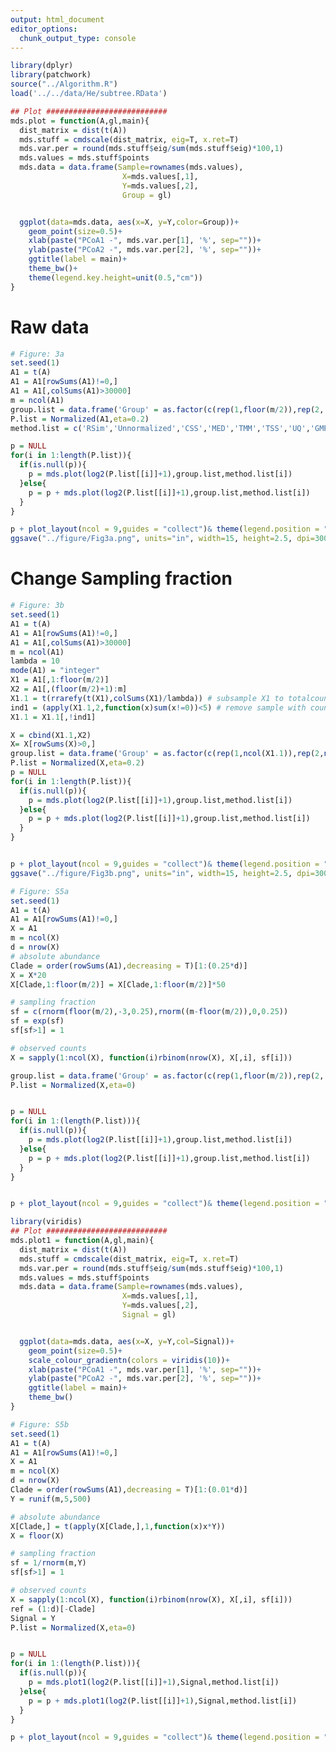 ```yaml
---
output: html_document
editor_options: 
  chunk_output_type: console
---
```

```r
library(dplyr)
library(patchwork)
source("../Algorithm.R")
load('../../data/He/subtree.RData')
```

```r
## Plot ###########################
mds.plot = function(A,gl,main){
  dist_matrix = dist(t(A))
  mds.stuff = cmdscale(dist_matrix, eig=T, x.ret=T)
  mds.var.per = round(mds.stuff$eig/sum(mds.stuff$eig)*100,1)
  mds.values = mds.stuff$points
  mds.data = data.frame(Sample=rownames(mds.values),
                         X=mds.values[,1],
                         Y=mds.values[,2],
                         Group = gl)


  ggplot(data=mds.data, aes(x=X, y=Y,color=Group))+
    geom_point(size=0.5)+
    xlab(paste("PCoA1 -", mds.var.per[1], '%', sep=""))+
    ylab(paste("PCoA2 -", mds.var.per[2], '%', sep=""))+
    ggtitle(label = main)+
    theme_bw()+
    theme(legend.key.height=unit(0.5,"cm"))
}
```

# Raw data

```r
# Figure: 3a
set.seed(1)
A1 = t(A)
A1 = A1[rowSums(A1)!=0,]
A1 = A1[,colSums(A1)>30000]
m = ncol(A1)
group.list = data.frame('Group' = as.factor(c(rep(1,floor(m/2)),rep(2,(m-floor(m/2))))))
P.list = Normalized(A1,eta=0.2)
method.list = c('RSim','Unnormalized','CSS','MED','TMM','TSS','UQ','GMPR','Rarefaction')

p = NULL
for(i in 1:length(P.list)){
  if(is.null(p)){
    p = mds.plot(log2(P.list[[i]]+1),group.list,method.list[i])
  }else{
    p = p + mds.plot(log2(P.list[[i]]+1),group.list,method.list[i])
  }
}
```


```r
p + plot_layout(ncol = 9,guides = "collect")& theme(legend.position = "bottom")
ggsave("../figure/Fig3a.png", units="in", width=15, height=2.5, dpi=300)
```


# Change Sampling fraction

```r
# Figure: 3b
set.seed(1)
A1 = t(A)
A1 = A1[rowSums(A1)!=0,]
A1 = A1[,colSums(A1)>30000]
m = ncol(A1)
lambda = 10
mode(A1) = "integer"
X1 = A1[,1:floor(m/2)]
X2 = A1[,(floor(m/2)+1):m]
X1.1 = t(rrarefy(t(X1),colSums(X1)/lambda)) # subsample X1 to totalcounts/lambda
ind1 = (apply(X1.1,2,function(x)sum(x!=0))<5) # remove sample with counts<5
X1.1 = X1.1[,!ind1]

X = cbind(X1.1,X2)
X= X[rowSums(X)>0,]
group.list = data.frame('Group' = as.factor(c(rep(1,ncol(X1.1)),rep(2,ncol(X2)))))
P.list = Normalized(X,eta=0.2)
p = NULL
for(i in 1:length(P.list)){
  if(is.null(p)){
    p = mds.plot(log2(P.list[[i]]+1),group.list,method.list[i])
  }else{
    p = p + mds.plot(log2(P.list[[i]]+1),group.list,method.list[i])
  }
}


p + plot_layout(ncol = 9,guides = "collect")& theme(legend.position = "bottom")
ggsave("../figure/Fig3b.png", units="in", width=15, height=2.5, dpi=300)
```

```r
# Figure: S5a
set.seed(1)
A1 = t(A)
A1 = A1[rowSums(A1)!=0,]
X = A1
m = ncol(X)
d = nrow(X)
# absolute abundance
Clade = order(rowSums(A1),decreasing = T)[1:(0.25*d)]
X = X*20
X[Clade,1:floor(m/2)] = X[Clade,1:floor(m/2)]*50

# sampling fraction
sf = c(rnorm(floor(m/2),-3,0.25),rnorm((m-floor(m/2)),0,0.25))
sf = exp(sf)
sf[sf>1] = 1

# observed counts
X = sapply(1:ncol(X), function(i)rbinom(nrow(X), X[,i], sf[i]))

group.list = data.frame('Group' = as.factor(c(rep(1,floor(m/2)),rep(2,(m-floor(m/2))))))
P.list = Normalized(X,eta=0)


p = NULL
for(i in 1:(length(P.list))){
  if(is.null(p)){
    p = mds.plot(log2(P.list[[i]]+1),group.list,method.list[i])
  }else{
    p = p + mds.plot(log2(P.list[[i]]+1),group.list,method.list[i])
  }
}


p + plot_layout(ncol = 9,guides = "collect")& theme(legend.position = "bottom")

```

```r
library(viridis)
## Plot ###########################
mds.plot1 = function(A,gl,main){
  dist_matrix = dist(t(A))
  mds.stuff = cmdscale(dist_matrix, eig=T, x.ret=T)
  mds.var.per = round(mds.stuff$eig/sum(mds.stuff$eig)*100,1)
  mds.values = mds.stuff$points
  mds.data = data.frame(Sample=rownames(mds.values),
                         X=mds.values[,1],
                         Y=mds.values[,2],
                         Signal = gl)


  ggplot(data=mds.data, aes(x=X, y=Y,col=Signal))+
    geom_point(size=0.5)+
    scale_colour_gradientn(colors = viridis(10))+
    xlab(paste("PCoA1 -", mds.var.per[1], '%', sep=""))+
    ylab(paste("PCoA2 -", mds.var.per[2], '%', sep=""))+
    ggtitle(label = main)+
    theme_bw()
}
```

```r
# Figure: S5b
set.seed(1)
A1 = t(A)
A1 = A1[rowSums(A1)!=0,]
X = A1
m = ncol(X)
d = nrow(X)
Clade = order(rowSums(A1),decreasing = T)[1:(0.01*d)]
Y = runif(m,5,500)

# absolute abundance
X[Clade,] = t(apply(X[Clade,],1,function(x)x*Y))
X = floor(X)

# sampling fraction
sf = 1/rnorm(m,Y)
sf[sf>1] = 1

# observed counts
X = sapply(1:ncol(X), function(i)rbinom(nrow(X), X[,i], sf[i]))
ref = (1:d)[-Clade]
Signal = Y
P.list = Normalized(X,eta=0)


p = NULL
for(i in 1:(length(P.list))){
  if(is.null(p)){
    p = mds.plot1(log2(P.list[[i]]+1),Signal,method.list[i])
  }else{
    p = p + mds.plot1(log2(P.list[[i]]+1),Signal,method.list[i])
  }
}

p + plot_layout(ncol = 9,guides = "collect")& theme(legend.position = "bottom")

```

